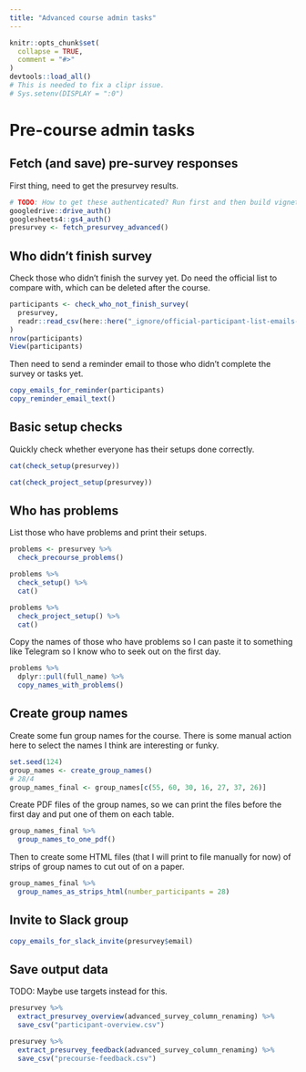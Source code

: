 ```yaml
---
title: "Advanced course admin tasks"
---
```


```r
knitr::opts_chunk$set(
  collapse = TRUE,
  comment = "#>"
)
devtools::load_all()
# This is needed to fix a clipr issue.
# Sys.setenv(DISPLAY = ":0")
```

# Pre-course admin tasks

## Fetch (and save) pre-survey responses

First thing, need to get the presurvey results.

```r
# TODO: How to get these authenticated? Run first and then build vignette?
googledrive::drive_auth()
googlesheets4::gs4_auth()
presurvey <- fetch_presurvey_advanced()
```

## Who didn't finish survey

Check those who didn't finish the survey yet. Do need the official list
to compare with, which can be deleted after the course.

```r
participants <- check_who_not_finish_survey(
  presurvey, 
  readr::read_csv(here::here("_ignore/official-participant-list-emails-2022-12-07.csv"))
)
nrow(participants)
View(participants)
```

Then need to send a reminder email to those who didn't complete the
survey or tasks yet.

```r
copy_emails_for_reminder(participants)
copy_reminder_email_text()
```

## Basic setup checks

Quickly check whether everyone has their setups done correctly.

```r
cat(check_setup(presurvey))
```

```r
cat(check_project_setup(presurvey))
```

## Who has problems

List those who have problems and print their setups.

```r
problems <- presurvey %>% 
  check_precourse_problems() 

problems %>% 
  check_setup() %>% 
  cat()

problems %>% 
  check_project_setup() %>% 
  cat()
```

Copy the names of those who have problems so I can paste it to something
like Telegram so I know who to seek out on the first day.

```r
problems %>% 
  dplyr::pull(full_name) %>% 
  copy_names_with_problems()
```

## Create group names

Create some fun group names for the course. There is some manual action
here to select the names I think are interesting or funky.

```r
set.seed(124)
group_names <- create_group_names()
# 28/4
group_names_final <- group_names[c(55, 60, 30, 16, 27, 37, 26)]
```

Create PDF files of the group names, so we can print the files before
the first day and put one of them on each table.

```r
group_names_final %>% 
  group_names_to_one_pdf()
```

Then to create some HTML files (that I will print to file manually for
now) of strips of group names to cut out of on a paper.

```r
group_names_final %>% 
  group_names_as_strips_html(number_participants = 28)
```

## Invite to Slack group

```r
copy_emails_for_slack_invite(presurvey$email)
```

## Save output data

TODO: Maybe use targets instead for this.

```r
presurvey %>% 
  extract_presurvey_overview(advanced_survey_column_renaming) %>% 
  save_csv("participant-overview.csv")

presurvey %>% 
  extract_presurvey_feedback(advanced_survey_column_renaming) %>% 
  save_csv("precourse-feedback.csv")
```
